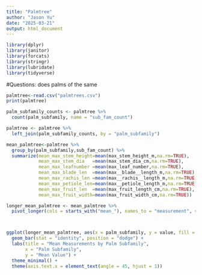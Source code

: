 ```yaml
---
title: "Palmtree"
author: "Jason Yu"
date: "2025-03-21"
output: html_document
---
```


```r
library(dplyr)
library(janitor)
library(forcats)
library(stringr)
library(lubridate)
library(tidyverse)
```


#Questions: does palms of the same 

```r
palmtree<-read.csv("palmtrees.csv")
print(palmtree)
```

```r
palm_subfamily_counts <- palmtree %>% 
  count(palm_subfamily, name = "sub_fam_count")

palmtree <- palmtree %>%
  left_join(palm_subfamily_counts, by = "palm_subfamily")

mean_palmtree<-palmtree %>%
  group_by(palm_subfamily,sub_fam_count) %>%
  summarize(mean_max_stem_height=mean(max_stem_height_m,na.rm=TRUE),
            mean_max_stem_dia   =mean(max_stem_dia_cm,na.rm=TRUE),
            mean_max_leafnumber =mean(max_leaf_number,na.rm=TRUE),
            mean_max_blade_len  =mean(max__blade__length_m,na.rm=TRUE),
            mean_max_rachis_len =mean(max__rachis__length_m,na.rm=TRUE),
            mean_max_petiole_len=mean(max__petiole_length_m,na.rm=TRUE),
            mean_max_fruit_len  =mean(max_fruit_length_cm,na.rm=TRUE),
            mean_max_fruit_width=mean(max_fruit_width_cm,na.rm=TRUE))

longer_mean_palmtree <- mean_palmtree %>%
  pivot_longer(cols = starts_with("mean_"), names_to = "measurement", values_to = "value")



ggplot(longer_mean_palmtree, aes(x = palm_subfamily, y = value, fill = measurement)) +
  geom_bar(stat = "identity", position = "dodge") +
  labs(title = "Mean Measurements by Palm Subfamily",
       x = "Palm Subfamily",
       y = "Mean Value") +
  theme_minimal() +
  theme(axis.text.x = element_text(angle = 45, hjust = 1))

```



